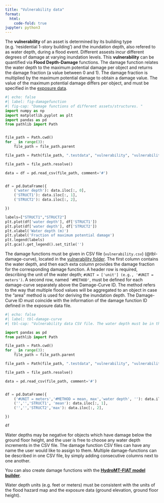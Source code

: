 ```yaml
---
title: "Vulnerability data"
format:
  html:
    code-fold: true
jupyter: python3
---
```

The **vulnerability** of an asset is determined by its building type (e.g. 'residential 1-story building') and the inundation depth, also refered to as water depth, during a flood event. Different assests incur different degrees of damage at varying inundation levels. This **vulnerability** can be quantified via **Flood Depth-Damage** functions.
The damage function relates the water depth to the maximum potential damage per object and returns the damage fraction (a value between 0 and 1). The damage fraction is multiplied by the maximum potential damage to obtain a damage value. The value of the maximum potential damage differs per object, and must be specified in the [exposure data](http://localhost:4202/user_guide/data/exposure.html).

```python
#| echo: false
#| label: fig-damagefunction
#| fig-cap: "Damage functions of different assets/structures. "
import numpy as np
import matplotlib.pyplot as plt
import pandas as pd
from pathlib import Path


file_path = Path.cwd()
for _ in range(3):
    file_path = file_path.parent

file_path = Path(file_path, ".testdata", "vulnerability", "vulnerability_curves.csv")

file_path = file_path.resolve()

data = df = pd.read_csv(file_path, comment='#')


df = pd.DataFrame({
    ('water depth'): data.iloc[:, 0],
    ('STRUCT1'): data.iloc[:, 1],
    ('STRUCT2'): data.iloc[:, 2],

})

labels=["STRUCT1","STRUCT2"]
plt.plot(df['water depth'], df['STRUCT1'])
plt.plot(df['water depth'], df['STRUCT2'])
plt.xlabel('Water depth (m)')
plt.ylabel('Fraction of maximum potential damage')
plt.legend(labels)
plt.gca().get_legend().set_title('')
```


The damage functions must be given in CSV file (`vulnerability.csv`) (@tbl-damage-curve), located in the [vulnerability folder](folder_structure.qmd). The first column contains the water depth, and then each exta column provides the damage fraction for the corresponding damage function. A header row is required, describing the unit of the water depth; `#UNIT = ['unit'] (e.g., '#UNIT = meters')`. A second row, named `'#METHOD'`, must be defined for each damage-curve separately above the Damage-Curve ID. The method refers to the way that multiple flood values will be aggregated to an object in case the "area" method is used for deriving the inundation depth. The Damage-Curve ID must coincide with the information of the damage function ID defined in the exposure data file.


```python
#| echo: false
#| label: tbl-damage-curve
#| tbl-cap: "Vulnerability data CSV file. The water depth must be in the outer left column followed by the damage functions. The user has the freedom to add multiple damage curves. "

import pandas as pd
from pathlib import Path

file_path = Path.cwd()
for _ in range(3):
    file_path = file_path.parent

file_path = Path(file_path, ".testdata", "vulnerability", "vulnerability_curves.csv")

file_path = file_path.resolve()

data = pd.read_csv(file_path, comment='#')


df = pd.DataFrame({
    ('#UNIT = meters','#METHOD = mean, max','water depth', ''): data.iloc[:, 0],
    ('','','STRUCT1', 'mean'): data.iloc[:, 1],
    ('','','STRUCT2','max'): data.iloc[:, 2],

})

df
```


Water depths may be negative for objects which have damage below the ground floor height, and the user is free to choose any water depth increments in the CSV file. The damage function CSV files can have any name the user would like to assign to them.
Multiple damage-functions can be described in one CSV file, by simply adding consecutive columns next to one another.

::: {.callout-tip}
You can also create damage functions with the [**HydroMT-FIAT  model builder**](https://deltares.github.io/hydromt_fiat/latest/#).
:::

::: {.callout-important}
 Water depth units (e.g. feet or meters) must be consistent with the units of the flood hazard map and the exposure data (ground elevation, ground floor height).
:::
